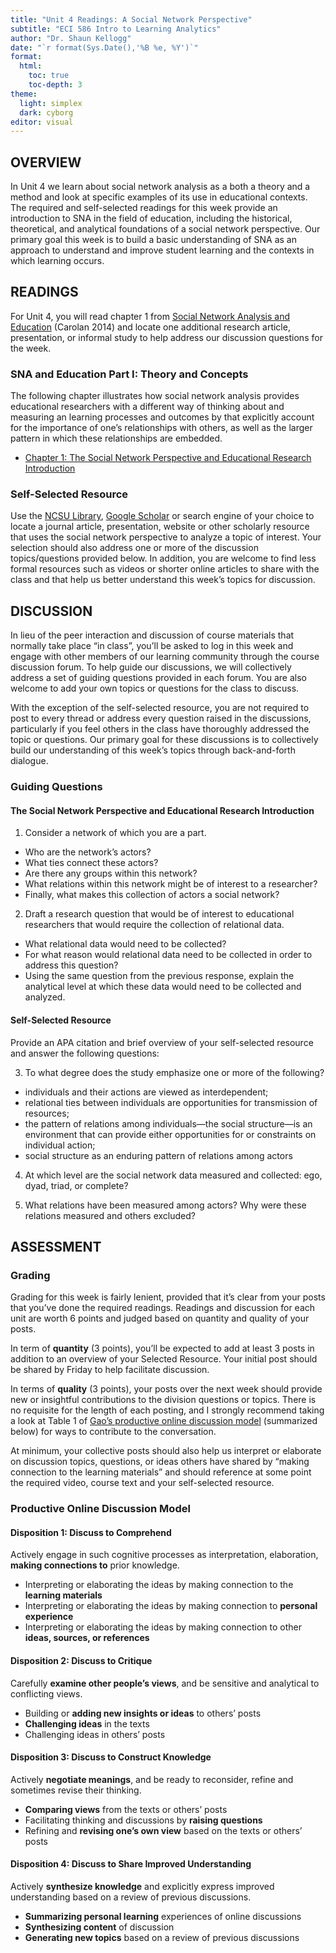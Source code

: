 ```yaml
---
title: "Unit 4 Readings: A Social Network Perspective"
subtitle: "ECI 586 Intro to Learning Analytics"
author: "Dr. Shaun Kellogg"
date: "`r format(Sys.Date(),'%B %e, %Y')`"
format:
  html:
    toc: true
    toc-depth: 3
theme:
  light: simplex
  dark: cyborg
editor: visual
---
```


## OVERVIEW

In Unit 4 we learn about social network analysis as a both a theory and a method and look at specific examples of its use in educational contexts. The required and self-selected readings for this week provide an introduction to SNA in the field of education, including the historical, theoretical, and analytical foundations of a social network perspective. Our primary goal this week is to build a basic understanding of SNA as an approach to understand and improve student learning and the contexts in which learning occurs.

## READINGS

For Unit 4, you will read chapter 1 from [Social Network Analysis and Education](https://catalog.lib.ncsu.edu/catalog/NCSU2803782) (Carolan 2014) and locate one additional research article, presentation, or informal study to help address our discussion questions for the week.

### SNA and Education Part I: Theory and Concepts

The following chapter illustrates how social network analysis provides educational researchers with a different way of thinking about and measuring an learning processes and outcomes by that explicitly account for the importance of one's relationships with others, as well as the larger pattern in which these relationships are embedded.

-   [Chapter 1: The Social Network Perspective and Educational Research Introduction](https://methods-sagepub-com.prox.lib.ncsu.edu/book/social-network-analysis-and-education/n1.xml)

### Self-Selected Resource

Use the [NCSU Library](https://www.lib.ncsu.edu/#articles), [Google Scholar](https://scholar.google.com/) or search engine of your choice to locate a journal article, presentation, website or other scholarly resource that uses the social network perspective to analyze a topic of interest. Your selection should also address one or more of the discussion topics/questions provided below. In addition, you are welcome to find less formal resources such as videos or shorter online articles to share with the class and that help us better understand this week's topics for discussion.

## DISCUSSION

In lieu of the peer interaction and discussion of course materials that normally take place "in class", you'll be asked to log in this week and engage with other members of our learning community through the course discussion forum. To help guide our discussions, we will collectively address a set of guiding questions provided in each forum. You are also welcome to add your own topics or questions for the class to discuss.

With the exception of the self-selected resource, you are not required to post to every thread or address every question raised in the discussions, particularly if you feel others in the class have thoroughly addressed the topic or questions. Our primary goal for these discussions is to collectively build our understanding of this week's topics through back-and-forth dialogue.

### Guiding Questions

#### The Social Network Perspective and Educational Research Introduction

1.  Consider a network of which you are a part.

-   Who are the network's actors?
-   What ties connect these actors?
-   Are there any groups within this network?
-   What relations within this network might be of interest to a researcher?
-   Finally, what makes this collection of actors a social network?

2.  Draft a research question that would be of interest to educational researchers that would require the collection of relational data.

-   What relational data would need to be collected?
-   For what reason would relational data need to be collected in order to address this question?
-   Using the same question from the previous response, explain the analytical level at which these data would need to be collected and analyzed.

#### Self-Selected Resource

Provide an APA citation and brief overview of your self-selected resource and answer the following questions:

3.  To what degree does the study emphasize one or more of the following?

-   individuals and their actions are viewed as interdependent;
-   relational ties between individuals are opportunities for transmission of resources;
-   the pattern of relations among individuals---the social structure---is an environment that can provide either opportunities for or constraints on individual action;
-   social structure as an enduring pattern of relations among actors

4.  At which level are the social network data measured and collected: ego, dyad, triad, or complete?

5.  What relations have been measured among actors? Why were these relations measured and others excluded?

## ASSESSMENT

### Grading

Grading for this week is fairly lenient, provided that it's clear from your posts that you've done the required readings. Readings and discussion for each unit are worth 6 points and judged based on quantity and quality of your posts.

In term of **quantity** (3 points), you'll be expected to add at least 3 posts in addition to an overview of your Selected Resource. Your initial post should be shared by Friday to help facilitate discussion.

In terms of **quality** (3 points), your posts over the next week should provide new or insightful contributions to the division questions or topics. There is no requisite for the length of each posting, and I strongly recommend taking a look at Table 1 of [Gao's productive online discussion model](https://github.com/sbkellogg/eci-586/blob/main/unit-1/lit/Gao-productive-discussion.pdf) (summarized below) for ways to contribute to the conversation.

At minimum, your collective posts should also help us interpret or elaborate on discussion topics, questions, or ideas others have shared by "making connection to the learning materials" and should reference at some point the required video, course text and your self-selected resource.

### Productive Online Discussion Model

#### Disposition 1: Discuss to Comprehend

Actively engage in such cognitive processes as interpretation, elaboration, **making connections to** prior knowledge.

-   Interpreting or elaborating the ideas by making connection to the **learning materials**
-   Interpreting or elaborating the ideas by making connection to **personal experience**
-   Interpreting or elaborating the ideas by making connection to other **ideas, sources, or references**

#### Disposition 2: Discuss to Critique

Carefully **examine other people's views**, and be sensitive and analytical to conflicting views.

-   Building or **adding new insights or ideas** to others' posts
-   **Challenging ideas** in the texts
-   Challenging ideas in others' posts

#### Disposition 3: Discuss to Construct Knowledge

Actively **negotiate meanings**, and be ready to reconsider, refine and sometimes revise their thinking.

-   **Comparing views** from the texts or others' posts
-   Facilitating thinking and discussions by **raising questions**
-   Refining and **revising one's own view** based on the texts or others' posts

#### Disposition 4: Discuss to Share Improved Understanding

Actively **synthesize knowledge** and explicitly express improved understanding based on a review of previous discussions.

-   **Summarizing personal learning** experiences of online discussions
-   **Synthesizing content** of discussion
-   **Generating new topics** based on a review of previous discussions
